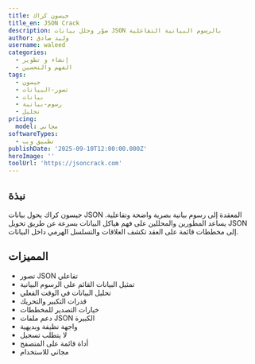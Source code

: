 ```yaml
---
title: جيسون كراك
title_en: JSON Crack
description: صوّر وحلل بيانات JSON بالرسوم البيانية التفاعلية
author: وليد صادق
username: waleed
categories:
  - إنشاء و تطوير
  - الفهم والتحسين
tags:
  - جيسون
  - تصور-البيانات
  - بيانات
  - رسوم-بيانية
  - تحليل
pricing:
  model: مجاني
softwareTypes:
  - تطبيق ويب
publishDate: '2025-09-10T12:00:00.000Z'
heroImage: ''
toolUrl: 'https://jsoncrack.com'
---
```


## نبذة

جيسون كراك يحول بيانات JSON المعقدة إلى رسوم بيانية بصرية واضحة وتفاعلية. يساعد المطورين والمحللين على فهم هياكل البيانات بسرعة عن طريق تحويل JSON إلى مخططات قائمة على العقد تكشف العلاقات والتسلسل الهرمي داخل البيانات.

## المميزات

- تصور JSON تفاعلي
- تمثيل البيانات القائم على الرسوم البيانية
- تحليل البيانات في الوقت الفعلي
- قدرات التكبير والتحريك
- خيارات التصدير للمخططات
- دعم ملفات JSON الكبيرة
- واجهة نظيفة وبديهية
- لا يتطلب تسجيل
- أداة قائمة على المتصفح
- مجاني للاستخدام

